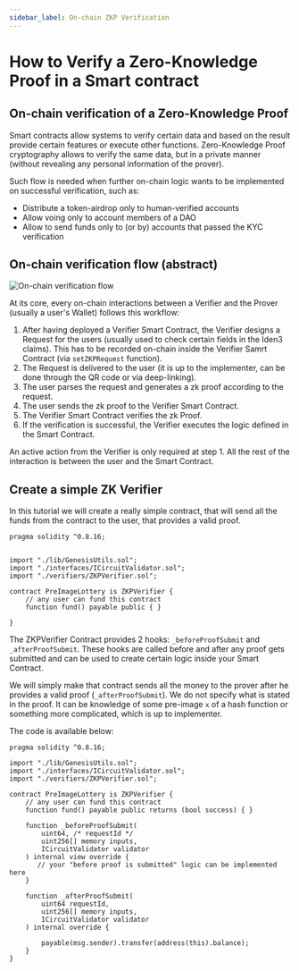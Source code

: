 ```yaml
---
sidebar_label: On-chain ZKP Verification
---
```

# How to Verify a Zero-Knowledge Proof in a Smart contract

## On-chain verification of a Zero-Knowledge Proof

Smart contracts allow systems to verify certain data and based on the result provide certain features or execute other functions. Zero-Knowledge Proof cryptography allows to verify the same data, but in a private manner (without revealing any personal information of the prover).

Such flow is needed when further on-chain logic wants to be implemented on successful verification, such as:
* Distribute a token-airdrop only to human-verified accounts
* Allow voing only to account members of a DAO
* Allow to send funds only to (or by) accounts that passed the KYC verification

## On-chain verification flow (abstract)
![On-chain verification flow](/img/zkp-verification.png)

At its core, every on-chain interactions between a Verifier and the Prover (usually a user's Wallet) follows this workflow:
1. After having deployed a Verifier Smart Contract, the Verifier designs a Request for the users (usually used to check certain fields in the Iden3 claims). This has to be recorded on-chain inside the Verifier Samrt Contract (via ```setZKPRequest``` function).
1. The Request is delivered to the user (it is up to the implementer, can be done through the QR code or via deep-linking).
1. The user parses the request and generates a zk proof according to the request.
1. The user sends the zk proof to the Verifier Smart Contract.
1. The Verifier Smart Contract verifies the zk Proof.
1. If the verification is successful, the Verifier executes the logic defined in the Smart Contract.

An active action from the Verifier is only required at step 1. All the rest of the interaction is between the user and the Smart Contract.

## Create a simple ZK Verifier

In this tutorial we will create a really simple contract, that will send all the funds from the contract to the user, that provides a valid proof. 


```
pragma solidity ^0.8.16;


import "./lib/GenesisUtils.sol";
import "./interfaces/ICircuitValidator.sol";
import "./verifiers/ZKPVerifier.sol";

contract PreImageLottery is ZKPVerifier {
    // any user can fund this contract
    function fund() payable public { }

}
```

The ZKPVerifier Contract provides 2 hooks: ```_beforeProofSubmit``` and ```_afterProofSubmit```.
These hooks are called before and after any proof gets submitted and can be used to create certain logic inside your Smart Contract.

We will simply make that contract sends all the money to the prover after he provides a valid proof (```_afterProofSubmit```).
We do not specify what is stated in the proof. 
It can be knowledge of some pre-image `x` of a hash function or something more complicated, which is up to implementer.

The code is available below:

```
pragma solidity ^0.8.16;

import "./lib/GenesisUtils.sol";
import "./interfaces/ICircuitValidator.sol";
import "./verifiers/ZKPVerifier.sol";

contract PreImageLottery is ZKPVerifier {
    // any user can fund this contract
    function fund() payable public returns (bool success) { }

    function _beforeProofSubmit(
        uint64, /* requestId */
        uint256[] memory inputs,
        ICircuitValidator validator
    ) internal view override {
       // your "before proof is submitted" logic can be implemented here
    }

    function _afterProofSubmit(
        uint64 requestId,
        uint256[] memory inputs,
        ICircuitValidator validator
    ) internal override {
        
        payable(msg.sender).transfer(address(this).balance);
    }
}

```

